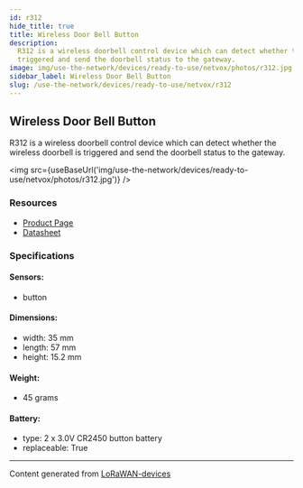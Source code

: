 ```yaml
---
id: r312
hide_title: true
title: Wireless Door Bell Button
description:
  R312 is a wireless doorbell control device which can detect whether the wireless doorbell is
  triggered and send the doorbell status to the gateway.
image: img/use-the-network/devices/ready-to-use/netvox/photos/r312.jpg
sidebar_label: Wireless Door Bell Button
slug: /use-the-network/devices/ready-to-use/netvox/r312
---
```



## Wireless Door Bell Button

R312 is a wireless doorbell control device which can detect whether the wireless doorbell is
triggered and send the doorbell status to the gateway.

<img src={useBaseUrl('img/use-the-network/devices/ready-to-use/netvox/photos/r312.jpg')} />

### Resources

- [Product Page](http://www.netvox.com.tw/product.asp?pro=R312)
- [Datasheet](http://www.netvox.com.tw/um/R312/R312datasheet.pdf)

### Specifications

#### Sensors:

- button

#### Dimensions:

- width: 35 mm
- length: 57 mm
- height: 15.2 mm

#### Weight:

- 45 grams

#### Battery:

- type: 2 x 3.0V CR2450 button battery
- replaceable: True

---

Content generated from [LoRaWAN-devices](https://github.com/TheThingsNetwork/lorawan-devices)
